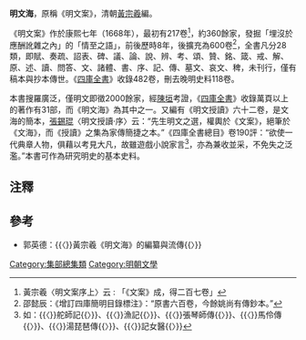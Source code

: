 '''明文海'''，原稱《明文案》，清朝[[黃宗羲|黃宗羲]]編。

《明文案》作於康熙七年（1668年），最初有217卷<ref>黃宗羲〈明文案序上〉云 : 「《文案》成，得二百七卷」</ref>，約360餘家，發掘「埋沒於應酬訛雜之內」的「情至之語」，前後歷時8年，後擴充為600卷<ref>邵懿辰：《增訂四庫簡明目錄標注》：“原書六百卷，今餘姚尚有傳鈔本。”</ref>，全書凡分28類，即賦、奏疏、詔表、碑、議、論、說、辨、考、頌、贊、銘、箴、戒、解、原、述、讀、問答、文、諸體、書、序、記、傳、墓文、哀文、稗，未刊行，僅有稿本與抄本傳世。《[[四庫全書|四庫全書]]》收錄482卷，刪去晚明史料118卷。

本書搜羅廣泛，僅明文即徵2000餘家，經[[陳垣|陳垣]]考證，《[[四庫全書|四庫全書]]》收錄萬頁以上的著作有31部，而《明文海》為其中之一。又編有《明文授讀》六十二卷，是文海的簡本，[[張錫琨|張錫琨]]〈明文授讀·序〉云：“先生明文之選，權輿於《文案》，絕筆於《文海》，而《授讀》之集為家傳簡捷之本。”《四庫全書總目》卷190評：“欲使一代典章人物，俱藉以考見大凡，故雖遊戲小說家言<ref>如：{{〈}}舵師記{{〉}}、{{〈}}漁記{{〉}}、{{〈}}張琴師傳{{〉}}、{{〈}}馬伶傳{{〉}}、{{〈}}湯琵琶傳{{〉}}、{{〈}}記女醫{{〉}}</ref>，亦為兼收並采，不免失之泛濫。”本書可作為研究明史的基本史料。

==注釋==
<div class="references-small">
<references />
</div>

==參考==
* 郭英德：{{〈}}黃宗羲《明文海》的編纂與流傳{{〉}}
{{Historical-book-stub}}

[[Category:集部總集類|Category:集部總集類]]
[[Category:明朝文學|Category:明朝文學]]